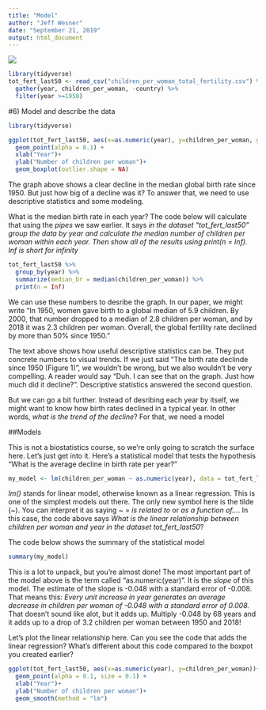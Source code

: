```yaml
---
title: "Model"
author: "Jeff Wesner"
date: "September 21, 2019"
output: html_document
---
```

![](/figures/data_workflow_model.png)

```r
library(tidyverse)
tot_fert_last50 <- read_csv("children_per_woman_total_fertility.csv") %>% 
  gather(year, children_per_woman, -country) %>% 
  filter(year >=1950)

```
#6) Model and describe the data
```r
library(tidyverse)

ggplot(tot_fert_last50, aes(x=as.numeric(year), y=children_per_woman, group = year))+
  geom_point(alpha = 0.1) +
  xlab("Year")+
  ylab("Number of children per woman")+
  geom_boxplot(outlier.shape = NA)
```

The graph above shows a clear decline in the median global birth rate since 1950. But just how big of a decline was it? To answer that, we need to use descriptive statistics and some modeling. 

What is the median birth rate in each year? The code below will calculate that using the *pipes* we saw earlier. It says *in the dataset "tot_fert_last50" group the data by year and calculate the median number of children per woman within each year. Then show all of the results using print(n = Inf). Inf is short for infinity*

```r
tot_fert_last50 %>% 
  group_by(year) %>% 
  summarize(median_br = median(children_per_woman)) %>% 
  print(n = Inf)
```

We can use these numbers to desribe the graph. In our paper, we might write "In 1950, women gave birth to a global median of 5.9 children. By 2000, that number dropped to a median of 2.8 children per woman, and by 2018 it was 2.3 children per woman. Overall, the global fertility rate declined by more than 50% since 1950."

The text above shows how useful descriptive statistics can be. They put concrete numbers to visual trends. If we just said "The birth rate declinde since 1950 (Figure 1)", we wouldn't be wrong, but we also wouldn't be very compelling. A reader would say "Duh. I can see that on the graph. Just how much did it decline?". Descriptive statistics answered the second question.

But we can go a bit further. Instead of desribing each year by itself, we might want to know how birth rates declined in a typical year. In other words, *what is the trend of the decline*? For that, we need a model

##Models

This is not a biostatistics course, so we're only going to scratch the surface here. Let's just get into it. Here's a statistical model that tests the hypothesis "What is the average decline in birth rate per year?"

```r
my_model <- lm(children_per_woman ~ as.numeric(year), data = tot_fert_last50)
```
*lm()* stands for linear model, otherwise known as a linear regression. This is one of the simplest models out there. The only new symbol here is the tilde (~). You can interpret it as saying ~ = *is related to* or *as a function of...*. In this case, the code above says *What is the linear relationship between children per woman and year in the dataset tot_fert_last50*?

The code below shows the summary of the statistical model
```r
summary(my_model)
```
This is a lot to unpack, but you're almost done! The most important part of the model above is the term called "as.numeric(year)". It is the *slope* of this model. The estimate of the slope is -0.048 with a standard error of -0.008. That means this: *Every unit increase in year generates an average decrease in children per woman of -0.048 with a standard error of 0.008.* That doesn't sound like alot, but it adds up. Multiply -0.048 by 68 years and it adds up to a drop of 3.2 children per woman between 1950 and 2018! 

Let's plot the linear relationship here. Can you see the code that adds the linear regression? What's different about this code compared to the boxpot you created earlier?
```r
ggplot(tot_fert_last50, aes(x=as.numeric(year), y=children_per_woman))+
  geom_point(alpha = 0.1, size = 0.1) +
  xlab("Year")+
  ylab("Number of children per woman")+
  geom_smooth(method = "lm")
```

